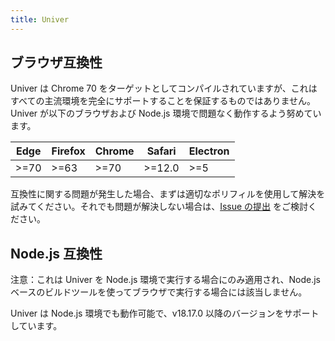```yaml
---
title: Univer
---
```


## ブラウザ互換性

Univer は Chrome 70 をターゲットとしてコンパイルされていますが、これはすべての主流環境を完全にサポートすることを保証するものではありません。Univer が以下のブラウザおよび Node.js 環境で問題なく動作するよう努めています。

| Edge | Firefox | Chrome | Safari | Electron |
| --- | --- | --- | --- | --- |
| >=70 | >=63 | >=70 | >=12.0 | >=5 |

互換性に関する問題が発生した場合、まずは適切なポリフィルを使用して解決を試みてください。それでも問題が解決しない場合は、[Issue の提出](https://github.com/dream-num/univer/issues/new/choose) をご検討ください。

## Node.js 互換性

<Callout type="注意事項">
  注意：これは Univer を Node.js 環境で実行する場合にのみ適用され、Node.js ベースのビルドツールを使ってブラウザで実行する場合には該当しません。
</Callout>

Univer は Node.js 環境でも動作可能で、v18.17.0 以降のバージョンをサポートしています。
